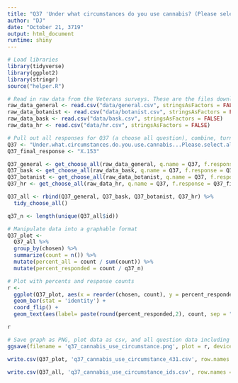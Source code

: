 ```yaml
---
title: "Q37 'Under what circumstances do you use cannabis? (Please select all that apply)' (National Veterans)"
author: "DJ"
date: "October 21, 3719"
output: html_document
runtime: shiny
---
```


```r
# Load libraries
library(tidyverse)
library(ggplot2)
library(stringr)
source("helper.R")
```

```r
# Read in raw data from the Veterans surveys. These are the files downloaded from survey monkey saved as a .csv
raw_data_general <- read.csv("data/general.csv", stringsAsFactors = FALSE)
raw_data_botanist <- read.csv("data/botanist.csv", stringsAsFactors = FALSE)
raw_data_bask <- read.csv("data/bask.csv", stringsAsFactors = FALSE)
raw_data_hr <- read.csv("data/hr.csv", stringsAsFactors = FALSE)
```

```r
# Pull out all responses for Q37 (a choose all question), combine, turn into a tidy data format for further processing then determine 'question n'
Q37 <- "Under.what.circumstances.do.you.use.cannabis...Please.select.all.that.apply." 
Q37_final_response <- "X.153"

Q37_general <- get_choose_all(raw_data_general, q.name = Q37, f.response = Q37_final_response)
Q37_bask <- get_choose_all(raw_data_bask, q.name = Q37, f.response = Q37_final_response)
Q37_botanist <- get_choose_all(raw_data_botanist, q.name = Q37, f.response = Q37_final_response)
Q37_hr <- get_choose_all(raw_data_hr, q.name = Q37, f.response = Q37_final_response)

Q37_all <- rbind(Q37_general, Q37_bask, Q37_botanist, Q37_hr) %>%
  tidy_choose_all()

q37_n <- length(unique(Q37_all$id))
```

```r
# Manipulate data into a graphable format
Q37_plot <-
  Q37_all %>%
  group_by(chosen) %>%
  summarize(count = n()) %>%
  mutate(percent_all = count / sum(count)) %>%
  mutate(percent_responded = count / q37_n)
```

```r
# Plot with percents and response counts
r <- 
  ggplot(Q37_plot, aes(x = reorder(chosen, count), y = percent_responded)) +
  geom_bar(stat = 'identity') +
  coord_flip() +
  geom_text(aes(label= paste(round(percent_responded,2), count, sep = "***")))

r
```

```r
# Save graph as PNG, plot data as csv, and all question data including response IDs as csv (save question n and N at end of plot file as "_x.x")
ggsave(filename = 'q37_cannabis_use_circumstance.png', plot = r, device = 'png')

write.csv(Q37_plot, 'q37_cannabis_use_circumstance_431.csv', row.names = FALSE)

write.csv(Q37_all, 'q37_cannabis_use_circumstance_ids.csv', row.names = FALSE)
```
